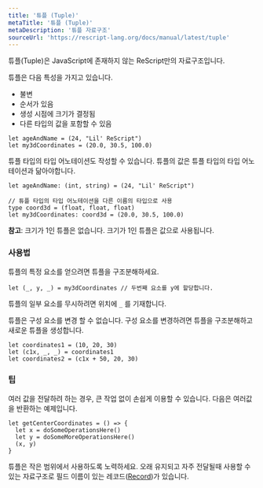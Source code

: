 ```yaml
---
title: '튜플 (Tuple)'
metaTitle: '튜플 (Tuple)'
metaDescription: '튜플 자료구조'
sourceUrl: 'https://rescript-lang.org/docs/manual/latest/tuple'
---
```


튜플(Tuple)은 JavaScript에 존재하지 않는 ReScript만의 자료구조입니다.

튜플은 다음 특성을 가지고 있습니다.

- 불변
- 순서가 있음
- 생성 시점에 크기가 결정됨
- 다른 타입의 값을 포함할 수 있음

```reason
let ageAndName = (24, "Lil' ReScript")
let my3dCoordinates = (20.0, 30.5, 100.0)
```

튜플 타입의 타입 어노테이션도 작성할 수 있습니다. 튜플의 값은 튜플 타입의 타입 어노테이션과 닮아야합니다.

```reason
let ageAndName: (int, string) = (24, "Lil' ReScript")

// 튜플 타입의 타입 어노테이션을 다른 이름의 타입으로 사용
type coord3d = (float, float, float)
let my3dCoordinates: coord3d = (20.0, 30.5, 100.0)
```

**참고**: 크기가 1인 튜플은 없습니다. 크기가 1인 튜플은 값으로 사용됩니다.

### 사용법

튜플의 특정 요소를 얻으려면 튜플을 구조분해하세요.

```reason
let (_, y, _) = my3dCoordinates // 두번째 요소를 y에 할당합니다.
```

튜플의 일부 요소를 무시하려면 위치에 `_` 를 기재합니다.

튜플은 구성 요소를 변경 할 수 없습니다. 구성 요소를 변경하려면 튜플을 구조분해하고 새로운 튜플을 생성합니다.

```reason
let coordinates1 = (10, 20, 30)
let (c1x, _, _) = coordinates1
let coordinates2 = (c1x + 50, 20, 30)
```

### 팁

여러 값을 전달하려 하는 경우, 큰 작업 없이 손쉽게 이용할 수 있습니다. 다음은 여러값을 반환하는 예제입니다.

```reason
let getCenterCoordinates = () => {
  let x = doSomeOperationsHere()
  let y = doSomeMoreOperationsHere()
  (x, y)
}
```

튜플은 작은 범위에서 사용하도록 노력하세요.
오래 유지되고 자주 전달될때 사용할 수 있는 자료구조로 필드 이름이 있는 레코드([Record](06-Record))가 있습니다.
